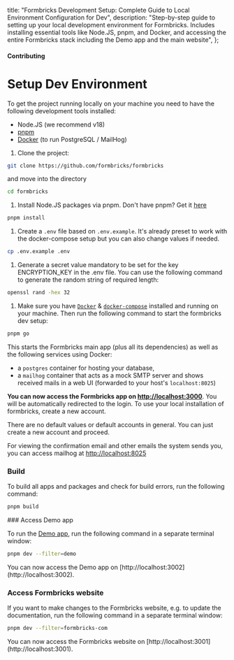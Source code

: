   title: "Formbricks Development Setup: Complete Guide to Local Environment Configuration for Dev",
  description:
    "Step-by-step guide to setting up your local development environment for Formbricks. Includes installing essential tools like Node.JS, pnpm, and Docker, and accessing the entire Formbricks stack including the Demo app and the main website",
};

#### Contributing

# Setup Dev Environment

To get the project running locally on your machine you need to have the following development tools installed:

- Node.JS (we recommend v18)
- [pnpm](https://pnpm.io/)
- [Docker](https://www.docker.com/) (to run PostgreSQL / MailHog)

1. Clone the project:

<Col>
   <CodeGroup title="Git clone Formbricks monorepo">

   ```bash
   git clone https://github.com/formbricks/formbricks
   ```

   </CodeGroup>
</Col>
   and move into the directory
<Col>
   <CodeGroup title="Move into the Formbricks monorepo">

   ```bash
   cd formbricks
   ```

   </CodeGroup>
</Col>

1. Install Node.JS packages via pnpm. Don't have pnpm? Get it [here](https://pnpm.io/installation)

<Col>
   <CodeGroup title="Install dependencies via pnpm">

   ```bash
   pnpm install
   ```

   </CodeGroup>
</Col>

1. Create a `.env` file based on `.env.example`. It's already preset to work with the docker-compose setup but you can also change values if needed.

<Col>
   <CodeGroup title="Define environment variables">

   ```bash
   cp .env.example .env
   ```

   </CodeGroup>
</Col>

1. Generate a secret value mandatory to be set for the key ENCRYPTION_KEY in the .env file. You can use the following command to generate the random string of required length:

<Col>
   <CodeGroup title="Set value of ENCRYPTION_KEY">

   ```bash
   openssl rand -hex 32
   ```

   </CodeGroup>
</Col>

1. Make sure you have [`Docker`](https://docs.docker.com/compose/) & [`docker-compose`](https://docs.docker.com/compose/) installed and running on your machine. Then run the following command to start the formbricks dev setup:

<Col>
   <CodeGroup title="Start Formbricks Dev Setup">

   ```bash
   pnpm go
   ```

   </CodeGroup>
</Col>
   This starts the Formbricks main app (plus all its dependencies) as well as the following services using Docker:

   - a `postgres` container for hosting your database,
   - a `mailhog` container that acts as a mock SMTP server and shows received mails in a web UI (forwarded to your host's `localhost:8025`)

   **You can now access the Formbricks app on [http://localhost:3000](http://localhost:3000)**. You will be automatically redirected to the login. To use your local installation of formbricks, create a new account.

   <Note>There are no default values or default accounts in general. You can just create a new account and proceed.</Note>

   For viewing the confirmation email and other emails the system sends you, you can access mailhog at [http://localhost:8025](http://localhost:8025)

### Build

To build all apps and packages and check for build errors, run the following command:

<Col>
<CodeGroup title="Build Formbricks stack">

```bash
pnpm build
```

</CodeGroup>
</Col>
### Access Demo app

To run the [Demo app](/docs/contributing/demo), run the following command in a separate terminal window:

<Col>
<CodeGroup title="Start Formbricks Demo App">

```bash
pnpm dev --filter=demo
```

</CodeGroup>
</Col>
You can now access the Demo app on [http://localhost:3002](http://localhost:3002).

### Access Formbricks website

If you want to make changes to the Formbricks website, e.g. to update the documentation, run the following command in a separate terminal window:

<Col>
<CodeGroup title="Start Formbricks Website">

```bash
pnpm dev --filter=formbricks-com
```

</CodeGroup>
</Col>
You can now access the Formbricks website on [http://localhost:3001](http://localhost:3001).
